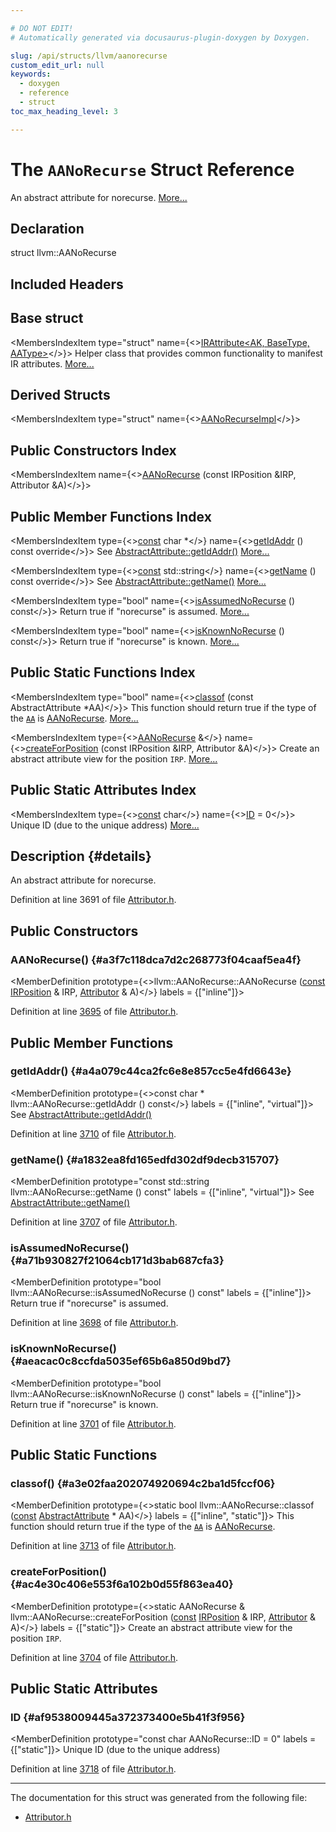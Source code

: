 ```yaml
---

# DO NOT EDIT!
# Automatically generated via docusaurus-plugin-doxygen by Doxygen.

slug: /api/structs/llvm/aanorecurse
custom_edit_url: null
keywords:
  - doxygen
  - reference
  - struct
toc_max_heading_level: 3

---
```





# The `AANoRecurse` Struct Reference

<DoxygenPage pluginConfig={pluginConfig}>

An abstract attribute for norecurse. <a href="#details">More...</a>

## Declaration

<CodeBlock>struct llvm::AANoRecurse</CodeBlock>

## Included Headers

<IncludesList>
<IncludesListItem
  filePath="llvm/Transforms/IPO/Attributor.h"
  permalink="/docs/api/files/include/include/llvm/include/llvm/transforms/include/llvm/transforms/ipo/attributor-h"
  isLocal="true" />
</IncludesList>

## Base struct

<MembersIndex>

<MembersIndexItem
  type="struct"
  name={<><a href="/docs/api/structs/llvm/irattribute">IRAttribute&lt;AK, BaseType, AAType&gt;</a></>}>
Helper class that provides common functionality to manifest IR attributes. <a href="/docs/api/structs/llvm/irattribute/#details">More...</a>
</MembersIndexItem>

</MembersIndex>

## Derived Structs

<MembersIndex>

<MembersIndexItem
  type="struct"
  name={<><a href="/docs/api/structs/anonymous-namespace-attributorattributes-cpp-/aanorecurseimpl">AANoRecurseImpl</a></>}>
</MembersIndexItem>

</MembersIndex>

## Public Constructors Index

<MembersIndex>

<MembersIndexItem
  name={<><a href="#a3f7c118dca7d2c268773f04caaf5ea4f">AANoRecurse</a> (const IRPosition &amp;IRP, Attributor &amp;A)</>}>
</MembersIndexItem>

</MembersIndex>

## Public Member Functions Index

<MembersIndex>

<MembersIndexItem
  type={<><a href="/docs/api/files/lib/lib/target/lib/target/aarch64/aarch64promoteconstant-cpp/#a90f8350fecae261c25be85d38b451bff">const</a> char &#42;</>}
  name={<><a href="#a4a079c44ca2fc6e8e857cc5e4fd6643e">getIdAddr</a> () const override</>}>
See <a href="/docs/api/structs/llvm/abstractattribute/#afb1ae982372c7bd88717c53d8f8e5470">AbstractAttribute::getIdAddr()</a> <a href="#a4a079c44ca2fc6e8e857cc5e4fd6643e">More...</a>
</MembersIndexItem>

<MembersIndexItem
  type={<><a href="/docs/api/files/lib/lib/target/lib/target/aarch64/aarch64promoteconstant-cpp/#a90f8350fecae261c25be85d38b451bff">const</a> std::string</>}
  name={<><a href="#a1832ea8fd165edfd302df9decb315707">getName</a> () const override</>}>
See <a href="/docs/api/structs/llvm/abstractattribute/#a7d84d85c6cb8cc16db41d83859096256">AbstractAttribute::getName()</a> <a href="#a1832ea8fd165edfd302df9decb315707">More...</a>
</MembersIndexItem>

<MembersIndexItem
  type="bool"
  name={<><a href="#a71b930827f21064cb171d3bab687cfa3">isAssumedNoRecurse</a> () const</>}>
Return true if &quot;norecurse&quot; is assumed. <a href="#a71b930827f21064cb171d3bab687cfa3">More...</a>
</MembersIndexItem>

<MembersIndexItem
  type="bool"
  name={<><a href="#aeacac0c8ccfda5035ef65b6a850d9bd7">isKnownNoRecurse</a> () const</>}>
Return true if &quot;norecurse&quot; is known. <a href="#aeacac0c8ccfda5035ef65b6a850d9bd7">More...</a>
</MembersIndexItem>

</MembersIndex>

## Public Static Functions Index

<MembersIndex>

<MembersIndexItem
  type="bool"
  name={<><a href="#a3e02faa202074920694c2ba1d5fccf06">classof</a> (const AbstractAttribute &#42;AA)</>}>
This function should return true if the type of the <code><a href="/docs/api/namespaces/llvm/aa">AA</a></code> is <a href="/docs/api/structs/llvm/aanorecurse">AANoRecurse</a>. <a href="#a3e02faa202074920694c2ba1d5fccf06">More...</a>
</MembersIndexItem>

<MembersIndexItem
  type={<><a href="/docs/api/structs/llvm/aanorecurse">AANoRecurse</a> &amp;</>}
  name={<><a href="#ac4e30c406e553f6a102b0d55f863ea40">createForPosition</a> (const IRPosition &amp;IRP, Attributor &amp;A)</>}>
Create an abstract attribute view for the position <code>IRP</code>. <a href="#ac4e30c406e553f6a102b0d55f863ea40">More...</a>
</MembersIndexItem>

</MembersIndex>

## Public Static Attributes Index

<MembersIndex>

<MembersIndexItem
  type={<><a href="/docs/api/files/lib/lib/target/lib/target/aarch64/aarch64promoteconstant-cpp/#a90f8350fecae261c25be85d38b451bff">const</a> char</>}
  name={<><a href="#af9538009445a372373400e5b41f3f956">ID</a> = 0</>}>
Unique ID (due to the unique address) <a href="#af9538009445a372373400e5b41f3f956">More...</a>
</MembersIndexItem>

</MembersIndex>

## Description {#details}

An abstract attribute for norecurse.

Definition at line 3691 of file <a href="/docs/api/files/include/include/llvm/include/llvm/transforms/include/llvm/transforms/ipo/attributor-h">Attributor.h</a>.

<SectionDefinition>

## Public Constructors

### AANoRecurse() {#a3f7c118dca7d2c268773f04caaf5ea4f}

<MemberDefinition
  prototype={<>llvm::AANoRecurse::AANoRecurse (<a href="/docs/api/files/lib/lib/target/lib/target/aarch64/aarch64promoteconstant-cpp/#a90f8350fecae261c25be85d38b451bff">const</a> <a href="/docs/api/structs/llvm/irposition">IRPosition</a> &amp; IRP, <a href="/docs/api/structs/llvm/attributor">Attributor</a> &amp; A)</>}
  labels = {["inline"]}>

Definition at line <a href="/docs/api/files/include/include/llvm/include/llvm/transforms/include/llvm/transforms/ipo/attributor-h/#l03695">3695</a> of file <a href="/docs/api/files/include/include/llvm/include/llvm/transforms/include/llvm/transforms/ipo/attributor-h">Attributor.h</a>.
</MemberDefinition>

</SectionDefinition>

<SectionDefinition>

## Public Member Functions

### getIdAddr() {#a4a079c44ca2fc6e8e857cc5e4fd6643e}

<MemberDefinition
  prototype={<>const char &#42; llvm::AANoRecurse::getIdAddr () const</>}
  labels = {["inline", "virtual"]}>
See <a href="/docs/api/structs/llvm/abstractattribute/#afb1ae982372c7bd88717c53d8f8e5470">AbstractAttribute::getIdAddr()</a>

Definition at line <a href="/docs/api/files/include/include/llvm/include/llvm/transforms/include/llvm/transforms/ipo/attributor-h/#l03710">3710</a> of file <a href="/docs/api/files/include/include/llvm/include/llvm/transforms/include/llvm/transforms/ipo/attributor-h">Attributor.h</a>.
</MemberDefinition>

### getName() {#a1832ea8fd165edfd302df9decb315707}

<MemberDefinition
  prototype="const std::string llvm::AANoRecurse::getName () const"
  labels = {["inline", "virtual"]}>
See <a href="/docs/api/structs/llvm/abstractattribute/#a7d84d85c6cb8cc16db41d83859096256">AbstractAttribute::getName()</a>

Definition at line <a href="/docs/api/files/include/include/llvm/include/llvm/transforms/include/llvm/transforms/ipo/attributor-h/#l03707">3707</a> of file <a href="/docs/api/files/include/include/llvm/include/llvm/transforms/include/llvm/transforms/ipo/attributor-h">Attributor.h</a>.
</MemberDefinition>

### isAssumedNoRecurse() {#a71b930827f21064cb171d3bab687cfa3}

<MemberDefinition
  prototype="bool llvm::AANoRecurse::isAssumedNoRecurse () const"
  labels = {["inline"]}>
Return true if &quot;norecurse&quot; is assumed.

Definition at line <a href="/docs/api/files/include/include/llvm/include/llvm/transforms/include/llvm/transforms/ipo/attributor-h/#l03698">3698</a> of file <a href="/docs/api/files/include/include/llvm/include/llvm/transforms/include/llvm/transforms/ipo/attributor-h">Attributor.h</a>.
</MemberDefinition>

### isKnownNoRecurse() {#aeacac0c8ccfda5035ef65b6a850d9bd7}

<MemberDefinition
  prototype="bool llvm::AANoRecurse::isKnownNoRecurse () const"
  labels = {["inline"]}>
Return true if &quot;norecurse&quot; is known.

Definition at line <a href="/docs/api/files/include/include/llvm/include/llvm/transforms/include/llvm/transforms/ipo/attributor-h/#l03701">3701</a> of file <a href="/docs/api/files/include/include/llvm/include/llvm/transforms/include/llvm/transforms/ipo/attributor-h">Attributor.h</a>.
</MemberDefinition>

</SectionDefinition>

<SectionDefinition>

## Public Static Functions

### classof() {#a3e02faa202074920694c2ba1d5fccf06}

<MemberDefinition
  prototype={<>static bool llvm::AANoRecurse::classof (<a href="/docs/api/files/lib/lib/target/lib/target/aarch64/aarch64promoteconstant-cpp/#a90f8350fecae261c25be85d38b451bff">const</a> <a href="/docs/api/structs/llvm/abstractattribute">AbstractAttribute</a> &#42; AA)</>}
  labels = {["inline", "static"]}>
This function should return true if the type of the <code><a href="/docs/api/namespaces/llvm/aa">AA</a></code> is <a href="/docs/api/structs/llvm/aanorecurse">AANoRecurse</a>.

Definition at line <a href="/docs/api/files/include/include/llvm/include/llvm/transforms/include/llvm/transforms/ipo/attributor-h/#l03713">3713</a> of file <a href="/docs/api/files/include/include/llvm/include/llvm/transforms/include/llvm/transforms/ipo/attributor-h">Attributor.h</a>.
</MemberDefinition>

### createForPosition() {#ac4e30c406e553f6a102b0d55f863ea40}

<MemberDefinition
  prototype={<>static AANoRecurse &amp; llvm::AANoRecurse::createForPosition (<a href="/docs/api/files/lib/lib/target/lib/target/aarch64/aarch64promoteconstant-cpp/#a90f8350fecae261c25be85d38b451bff">const</a> <a href="/docs/api/structs/llvm/irposition">IRPosition</a> &amp; IRP, <a href="/docs/api/structs/llvm/attributor">Attributor</a> &amp; A)</>}
  labels = {["static"]}>
Create an abstract attribute view for the position <code>IRP</code>.

Definition at line <a href="/docs/api/files/include/include/llvm/include/llvm/transforms/include/llvm/transforms/ipo/attributor-h/#l03704">3704</a> of file <a href="/docs/api/files/include/include/llvm/include/llvm/transforms/include/llvm/transforms/ipo/attributor-h">Attributor.h</a>.
</MemberDefinition>

</SectionDefinition>

<SectionDefinition>

## Public Static Attributes

### ID {#af9538009445a372373400e5b41f3f956}

<MemberDefinition
  prototype="const char AANoRecurse::ID = 0"
  labels = {["static"]}>
Unique ID (due to the unique address)

Definition at line <a href="/docs/api/files/include/include/llvm/include/llvm/transforms/include/llvm/transforms/ipo/attributor-h/#l03718">3718</a> of file <a href="/docs/api/files/include/include/llvm/include/llvm/transforms/include/llvm/transforms/ipo/attributor-h">Attributor.h</a>.
</MemberDefinition>

</SectionDefinition>

<hr/>

The documentation for this struct was generated from the following file:

<ul>
<li><a href="/docs/api/files/include/include/llvm/include/llvm/transforms/include/llvm/transforms/ipo/attributor-h">Attributor.h</a></li>
</ul>

</DoxygenPage>
